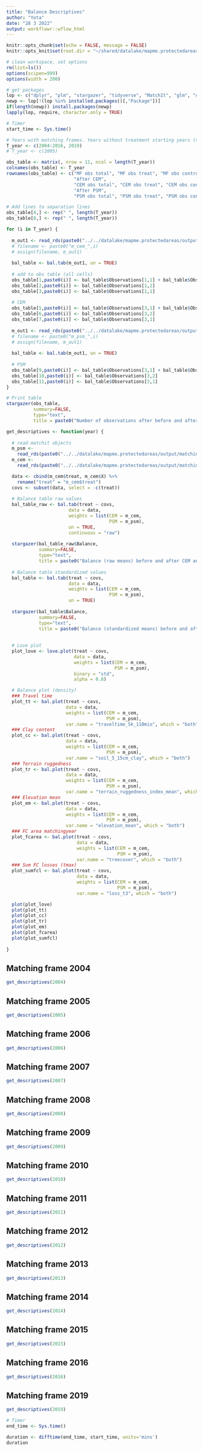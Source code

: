 ```yaml
---
title: "Balance Descriptives"
author: "Yota"
date: "28 3 2022"
output: workflowr::wflow_html
---
```


```r
knitr::opts_chunk$set(echo = FALSE, message = FALSE)
knitr::opts_knit$set(root.dir = "~/shared/datalake/mapme.protectedareas")
```

```r
# clean workspace, set options
rm(list=ls())
options(scipen=999)
options(width = 200)

# get packages
lop <- c("dplyr", "plm", "stargazer", "tidyverse", "MatchIt", "glm", "optmatch", "cobalt", "gridExtra")
newp <- lop[!(lop %in% installed.packages()[,"Package"])]
if(length(newp)) install.packages(newp)
lapply(lop, require, character.only = TRUE)

```

<style>
pre {
  overflow-x: auto;
}
pre code {
  word-wrap: normal;
  white-space: pre;
}
</style>

```r
# Timer
start_time <- Sys.time()

# Years with matching frames. Years without treatment starting years (no BMZ number started in these years) 2003, 2017, 2018, 2020
T_year <- c(2004:2016, 2019)
# T_year <- c(2005)

obs_table <- matrix(, nrow = 11, ncol = length(T_year))
colnames(obs_table) <- T_year
rownames(obs_table) <- c("MF obs total", "MF obs treat", "MF obs control",
                         "After CEM",
                         "CEM obs total", "CEM obs treat", "CEM obs control",
                         "After PSM",
                         "PSM obs total", "PSM obs treat", "PSM obs control")

# Add lines to separation lines 
obs_table[4,] <- rep(" ", length(T_year))
obs_table[8,] <- rep(" ", length(T_year))

for (i in T_year) {
  
  m_out1 <- read_rds(paste0("../../datalake/mapme.protectedareas/output/matching/matchit_objects/CEM/m_cem_", i, ".rds"))
  # filename <- paste0("m_cem_",i)
  # assign(filename, m_out1)
  
  bal_table <- bal.tab(m_out1, un = TRUE)
  
  # add to obs table (all cells)
  obs_table[1,paste0(i)] <- bal_table$Observations[1,1] + bal_table$Observations[1,2]
  obs_table[2,paste0(i)] <- bal_table$Observations[1,2]
  obs_table[3,paste0(i)] <- bal_table$Observations[1,1]
  
  # CEM 
  obs_table[5,paste0(i)] <- bal_table$Observations[3,1] + bal_table$Observations[3,2]
  obs_table[6,paste0(i)] <- bal_table$Observations[3,2]
  obs_table[7,paste0(i)] <- bal_table$Observations[3,1]
  
  m_out1 <- read_rds(paste0("../../datalake/mapme.protectedareas/output/matching/matchit_objects/PSM/m_psm_", i, ".rds"))
  # filename <- paste0("m_psm_",i)
  # assign(filename, m_out1)
  
  bal_table <- bal.tab(m_out1, un = TRUE)
  
  # PSM 
  obs_table[9,paste0(i)] <- bal_table$Observations[3,1] + bal_table$Observations[3,2]
  obs_table[10,paste0(i)] <- bal_table$Observations[3,2]
  obs_table[11,paste0(i)] <- bal_table$Observations[3,1]
}

```


```r
# Print table
stargazer(obs_table,
          summary=FALSE,
          type="text",
          title = paste0("Number of observations after before and after CEM and PSM, respectively"))
```

```r
get_descriptives <- function(year) {
  
  # read matchit objects
  m_psm <- 
    read_rds(paste0("../../datalake/mapme.protectedareas/output/matching/matchit_objects/PSM/m_psm_", year, ".rds"))
  m_cem <- 
    read_rds(paste0("../../datalake/mapme.protectedareas/output/matching/matchit_objects/CEM/m_cem_", year, ".rds"))

  data <- cbind(m_cem$treat, m_cem$X) %>% 
    rename("treat" = "m_cem$treat")
  covs <- subset(data, select = -c(treat))
  
  # Balance table raw values
  bal_table_raw <- bal.tab(treat ~ covs, 
                       data = data, 
                       weights = list(CEM = m_cem, 
                                      PSM = m_psm),
                       un = TRUE,
                       continuous = "raw")
  
  stargazer(bal_table_raw$Balance,
            summary=FALSE,
            type="text",
            title = paste0("Balance (raw means) before and after CEM and PSM for matching frame ", year))
  
  # Balance table standardized values
  bal_table <- bal.tab(treat ~ covs, 
                       data = data, 
                       weights = list(CEM = m_cem, 
                                      PSM = m_psm),
                       un = TRUE)
  
  stargazer(bal_table$Balance,
            summary=FALSE,
            type="text",
            title = paste0("Balance (standardized means) before and after CEM and PSM for matching frame ", year))
  
  
  # Love plot
  plot_love <- love.plot(treat ~ covs, 
                         data = data, 
                         weights = list(CEM = m_cem, 
                                        PSM = m_psm), 
                         binary = "std",
                         alpha = 0.8)

  # Balance plot (density)
  ### Travel time
  plot_tt <- bal.plot(treat ~ covs, 
                      data = data, 
                      weights = list(CEM = m_cem, 
                                     PSM = m_psm), 
                      var.name = "traveltime_5k_110mio", which = "both")
  ### Clay content
  plot_cc <- bal.plot(treat ~ covs, 
                      data = data, 
                      weights = list(CEM = m_cem, 
                                     PSM = m_psm), 
                      var.name = "soil_5_15cm_clay", which = "both")
  ### Terrain ruggedness
  plot_tr <- bal.plot(treat ~ covs, 
                      data = data, 
                      weights = list(CEM = m_cem, 
                                     PSM = m_psm), 
                      var.name = "terrain_ruggedness_index_mean", which = "both")
  ### Elevation mean
  plot_em <- bal.plot(treat ~ covs, 
                      data = data, 
                      weights = list(CEM = m_cem, 
                                     PSM = m_psm), 
                      var.name = "elevation_mean", which = "both")
  ### FC area matchingyear
  plot_fcarea <- bal.plot(treat ~ covs, 
                          data = data, 
                          weights = list(CEM = m_cem, 
                                         PSM = m_psm), 
                          var.name = "treecover", which = "both")
  ### Sum FC losses (tmax)
  plot_sumfcl <- bal.plot(treat ~ covs, 
                          data = data, 
                          weights = list(CEM = m_cem, 
                                         PSM = m_psm), 
                          var.name = "loss_t3", which = "both")

  plot(plot_love)
  plot(plot_tt)
  plot(plot_cc)
  plot(plot_tr)
  plot(plot_em)
  plot(plot_fcarea)
  plot(plot_sumfcl)
  
}
```

## Matching frame 2004

```r
get_descriptives(2004)
```
 
## Matching frame 2005
 
```r
get_descriptives(2005)
```
 
## Matching frame 2006

```r
get_descriptives(2006)
```

## Matching frame 2007

```r
get_descriptives(2007)
```

## Matching frame 2008

```r
get_descriptives(2008)
```

## Matching frame 2009

```r
get_descriptives(2009)
```

## Matching frame 2010

```r
get_descriptives(2010)
```

## Matching frame 2011

```r
get_descriptives(2011)
```

## Matching frame 2012

```r
get_descriptives(2012)
```

## Matching frame 2013

```r
get_descriptives(2013)
```

## Matching frame 2014

```r
get_descriptives(2014)
```

## Matching frame 2015

```r
get_descriptives(2015)
```

## Matching frame 2016

```r
get_descriptives(2016)
```

## Matching frame 2019

```r
get_descriptives(2019)
```

```r
# Timer
end_time <- Sys.time()

duration <- difftime(end_time, start_time, units='mins')
duration
```

